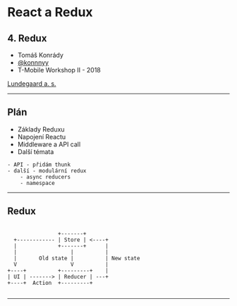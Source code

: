 
# React a Redux

## 4. Redux

- Tomáš Konrády
- <a href="https://twitter.com/konnnyy">@konnnyy</a>
- T-Mobile Workshop II - 2018

<a href="https://lundegaard.eu">Lundegaard a. s.</a>

---
## Plán

- Základy Reduxu
- Napojení Reactu
- Middleware a API call
- Další témata


```notes
- API - přidám thunk
- další - modulární redux
	- async reducers
	- namespace
```

---

## Redux

```

                +-------+
  +------------ | Store | <----+
  |             +-------+      |
  |                 |          |
  |       Old state |          | New state
  V                 V          |
+----+          +---------+    |
| UI | -------> | Reducer | ---+
+----+  Action  +---------+


```
---
